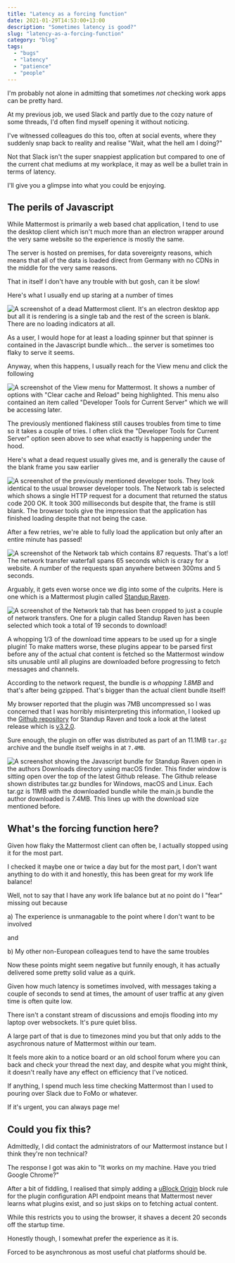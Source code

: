 ```yaml
---
title: "Latency as a forcing function"
date: 2021-01-29T14:53:00+13:00
description: "Sometimes latency is good?"
slug: "latency-as-a-forcing-function"
category: "blog"
tags:
  - "bugs"
  - "latency"
  - "patience"
  - "people"
---
```


I'm probably not alone in admitting that sometimes _not_ checking work apps can be pretty hard.

At my previous job, we used Slack and partly due to the cozy nature of some threads, I'd often find myself opening it without noticing.

I've witnessed colleagues do this too, often at social events, where they suddenly snap back to reality and realise "Wait, what the hell am I doing?"

Not that Slack isn't the super snappiest application but compared to one of the current chat mediums at my workplace, it may as well be a bullet train in terms of latency.

I'll give you a glimpse into what you could be enjoying.

## The perils of Javascript

While Mattermost is primarily a web based chat application, I tend to use the desktop client which isn't much more than an electron wrapper around the very same website so the experience is mostly the same.

The server is hosted on premises, for data sovereignty reasons, which means that all of the data is loaded direct from Germany with no CDNs in the middle for the very same reasons.

That in itself I don't have any trouble with but gosh, can it be slow!

Here's what I usually end up staring at a number of times

![A screenshot of a dead Mattermost client. It's an electron desktop app but all it is rendering is a single tab and the rest of the screen is blank. There are no loading indicators at all.](https://cdn.utf9k.net/blog/latency-as-a-forcing-function/empty-frame.png)

As a user, I would hope for at least a loading spinner but that spinner is contained in the Javascript bundle which... the server is sometimes too flaky to serve it seems.

Anyway, when this happens, I usually reach for the View menu and click the following

![A screenshot of the View menu for Mattermost. It shows a number of options with "Clear cache and Reload" being highlighted. This menu also contained an item called "Developer Tools for Current Server" which we will be accessing later.](https://cdn.utf9k.net/blog/latency-as-a-forcing-function/clear-cache.png)

The previously mentioned flakiness still causes troubles from time to time so it takes a couple of tries. I often click the "Developer Tools for Current Server" option seen above to see what exactly is happening under the hood.

Here's what a dead request usually gives me, and is generally the cause of the blank frame you saw earlier

![A screenshot of the previously mentioned developer tools. They look identical to the usual browser developer tools. The Network tab is selected which shows a single HTTP request for a document that returned the status code 200 OK. It took 300 milliseconds but despite that, the frame is still blank. The browser tools give the impression that the application has finished loading despite that not being the case.](https://cdn.utf9k.net/blog/latency-as-a-forcing-function/loading-stuck.png)

After a few retries, we're able to fully load the application but only after an entire minute has passed!

![A screenshot of the Network tab which contains 87 requests. That's a lot! The network transfer waterfall spans 65 seconds which is crazy for a website. A number of the requests span anywhere between 300ms and 5 seconds.](https://cdn.utf9k.net/blog/latency-as-a-forcing-function/total-load-time.png)

Arguably, it gets even worse once we dig into some of the culprits. Here is one which is a Mattermost plugin called [Standup Raven](https://integrations.mattermost.com/standup-raven/).

![A screenshot of the Network tab that has been cropped to just a couple of network transfers. One for a plugin called Standup Raven has been selected which took a total of 19 seconds to download!](https://cdn.utf9k.net/blog/latency-as-a-forcing-function/standup-raven.png)

A whopping 1/3 of the download time appears to be used up for a single plugin! To make matters worse, these plugins appear to be parsed first before any of the actual chat content is fetched so the Mattermost window sits unusable until all plugins are downloaded before progressing to fetch messages and channels.

According to the network request, the bundle is _a whopping 1.8MB_ and that's after being gzipped. That's bigger than the actual client bundle itself!

My browser reported that the plugin was 7MB uncompressed so I was concerned that I was horribly misinterpreting this information, I looked up the [Github repository](https://github.com/standup-raven/standup-raven) for Standup Raven and took a look at the latest release which is [v3.2.0](https://github.com/standup-raven/standup-raven/releases/tag/v3.2.0).

Sure enough, the plugin on offer was distributed as part of an 11.1MB `tar.gz` archive and the bundle itself weighs in at `7.4MB`.

![A screenshot showing the Javascript bundle for Standup Raven open in the authors Downloads directory using macOS finder. This finder window is sitting open over the top of the latest Github release. The Github release shown distributes tar.gz bundles for Windows, macOS and Linux. Each tar.gz is 11MB with the downloaded bundle while the main.js bundle the author downloaded is 7.4MB. This lines up with the download size mentioned before.](https://cdn.utf9k.net/blog/latency-as-a-forcing-function/plugin-installation-size.png)

## What's the forcing function here?

Given how flaky the Mattermost client can often be, I actually stopped using it for the most part.

I checked it maybe one or twice a day but for the most part, I don't want anything to do with it and honestly, this has been great for my work life balance!

Well, not to say that I have any work life balance but at no point do I "fear" missing out because

a) The experience is unmanagable to the point where I don't want to be involved

and

b) My other non-European colleagues tend to have the same troubles

Now these points might seem negative but funnily enough, it has actually delivered some pretty solid value as a quirk.

Given how much latency is sometimes involved, with messages taking a couple of seconds to send at times, the amount of user traffic at any given time is often quite low.

There isn't a constant stream of discussions and emojis flooding into my laptop over websockets. It's pure quiet bliss.

A large part of that is due to timezones mind you but that only adds to the asychronous nature of Mattermost within our team.

It feels more akin to a notice board or an old school forum where you can back and check your thread the next day, and despite what you might think, it doesn't really have any effect on efficiency that I've noticed.

If anything, I spend much less time checking Mattermost than I used to pouring over Slack due to FoMo or whatever.

If it's urgent, you can always page me!

## Could you fix this?

Admittedly, I did contact the administrators of our Mattermost instance but I think they're non technical?

The response I got was akin to "It works on my machine. Have you tried Google Chrome?"

After a bit of fiddling, I realised that simply adding a [uBlock Origin](https://chrome.google.com/webstore/detail/ublock-origin/cjpalhdlnbpafiamejdnhcphjbkeiagm?hl=en) block rule for the plugin configuration API endpoint means that Mattermost never learns what plugins exist, and so just skips on to fetching actual content.

While this restricts you to using the browser, it shaves a decent 20 seconds off the startup time.

Honestly though, I somewhat prefer the experience as it is.

Forced to be asynchronous as most useful chat platforms should be.

